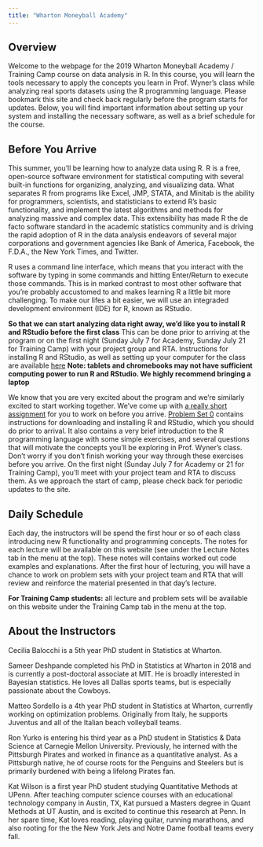 ```yaml
---
title: "Wharton Moneyball Academy"
---
```


## Overview

Welcome to the webpage for the 2019 Wharton Moneyball Academy / Training Camp course on data analysis in R.
In this course, you will learn the tools necessary to apply the concepts you learn in Prof. Wyner's class while analyzing real sports datasets using the R programming language.
Please bookmark this site and check back regularly before the program starts for updates.
Below, you will find important information about setting up your system and installing the necessary software, as well as a brief schedule for the course.

## Before You Arrive

This summer, you'll be learning how to analyze data using R.
R is a free, open-source software environment for statistical computing with several built-in functions for organizing, analyzing, and visualizing data. 
What separates R from programs like Excel, JMP, STATA, and Minitab is the ability for programmers, scientists, and statisticians to extend R's basic functionality, and implement the latest algorithms and methods for analyzing massive and complex data. This extensibility has made R the de facto software standard in the academic statistics community and is driving the rapid adoption of R in the data analysis endeavors of several major corporations and government agencies like Bank of America, Facebook, the F.D.A., the New York Times, and Twitter.

R uses a command line interface, which means that you interact with the software by typing in some commands and hitting Enter/Return to execute those commands.
This is in marked contrast to most other software that you're probably accustomed to and makes learning R a little bit more challenging.
To make our lifes a bit easier, we will use an integraded development environment (IDE) for R, known as RStudio.

**So that we can start analyzing data right away, we'd like you to install R and RStudio before the first class**
This can be done prior to arriving at the program or on the first night (Sunday July 7 for Academy, Sunday July 21 for Training Camp) with your project group and RTA. 
Instructions for installing R and RStudio, as well as setting up your computer for the class are available [here](installation.html)
**Note: tablets and chromebooks may not have sufficient computing power to run R and RStudio. We highly recommend bringing a laptop**




We know that you are very excited about the program and we're similarly excited to start working together.
We've come up with [a really short assignment](ps0.html) for you to work on before you arrive.
[Problem Set 0](ps0.html) contains instructions for downloading and installing R and RStudio, which you should do prior to arrival.
It also contains a very brief introduction to the R programming language with some simple exercises, and several questions that will motivate the concepts you'll be exploring in Prof. Wyner's class. 
Don't worry if you don't finish working your way through these exercises before you arrive.
On the first night (Sunday July 7 for Academy or 21 for Training Camp), you'll meet with your project team and RTA to discuss them. 
As we approach the start of camp, please check back for periodic updates to the site. 


## Daily Schedule

Each day, the instructors will be spend the first hour or so of each class introducing new R functionality and programming concepts.
The notes for each lecture will be available on this website (see under the Lecture Notes tab in the menu at the top).
These notes will contains worked out code examples and explanations.
After the first hour of lecturing, you will have a chance to work on problem sets with your project team and RTA that will review and reinforce the material presented in that day's lecture.

**For Training Camp students:** all lecture and problem sets will be available on this 
website under the Training Camp tab in the menu at the top.


## About the Instructors

Cecilia Balocchi is a 5th year PhD student in Statistics at Wharton.

Sameer Deshpande completed his PhD in Statistics at Wharton in 2018 and is currently a post-doctoral associate at MIT. He is broadly interested in Bayesian statistics.  He loves all Dallas sports teams, but is especially passionate about the Cowboys.

Matteo Sordello is a 4th year PhD student in Statistics at Wharton, currently working on optimization problems. Originally from Italy, he supports Juventus and all of the Italian beach volleyball teams.

Ron Yurko is entering his third year as a PhD student in Statistics & Data Science at Carnegie Mellon University. Previously, he interned with the Pittsburgh Pirates and worked in finance as a quantitative analyst. As a Pittsburgh native, he of course roots for the Penguins and Steelers but is primarily burdened with being a lifelong Pirates fan. 

Kat Wilson is a first year PhD student studying Quantitative Methods at UPenn. After teaching computer science courses with an educational technology company in Austin, TX, Kat pursued a Masters degree in Quant Methods at UT Austin, and is excited to continue this research at Penn. In her spare time, Kat loves reading, playing guitar, running marathons, and also rooting for the the New York Jets and Notre Dame football teams every fall.
